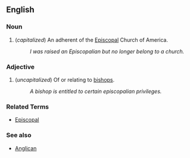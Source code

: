==English==

===Noun===

# (''capitalized'') An adherent of the [[Episcopal]] Church of America.
#: ''I was raised an Episcopalian but no longer belong to a church.''

===Adjective===

# (''uncapitalized'') Of or relating to [[bishop]]s.
#: ''A bishop is entitled to certain episcopalian privileges.''

===Related Terms===

*[[Episcopal]]

===See also===

*[[Anglican]]
